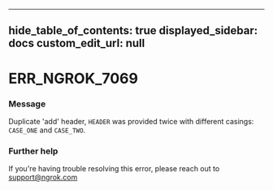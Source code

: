
---
hide_table_of_contents: true
displayed_sidebar: docs
custom_edit_url: null
---


# ERR_NGROK_7069

### Message
Duplicate 'add' header, `HEADER` was provided twice with different casings: `CASE_ONE` and `CASE_TWO`.

### Further help
If you're having trouble resolving this error, please reach out to [support@ngrok.com](mailto:support@ngrok.com?subject=Help%20with%20ERR_NGROK_7069)


<ErrorDetails error='err_ngrok_7069' />
